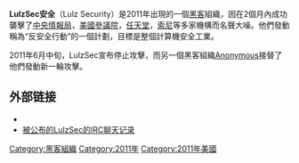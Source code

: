 '''LulzSec安全'''（Lulz Security）是2011年出現的一個[[黑客|黑客]]組織，因在2個月內成功襲擊了[[中央情報局|中央情報局]]，[[美國參議院|美國參議院]]，[[任天堂|任天堂]]，[[索尼|索尼]]等多家機構而名聲大噪。他們發動稱為“反安全行動”的一個計劃，目標是整個計算機安全工業。

2011年6月中旬，LulzSec宣布停止攻擊，而另一個黑客組織[[匿名者_(組織)|Anonymous]]接替了他們發動新一輪攻擊。

==外部链接==
*{{twitter|lulzsec|Lulz Security}}
*[http://pastebin.com/iVujX4TR 被公布的LulzSec的IRC聊天记录] {{Wayback|url=http://pastebin.com/iVujX4TR |date=20200721044803 }}

{{Hacking}}

[[Category:黑客組織|Category:黑客組織]]
[[Category:2011年|Category:2011年]]
[[Category:2011年美國|Category:2011年美國]]
{{计算机科学小作品}}